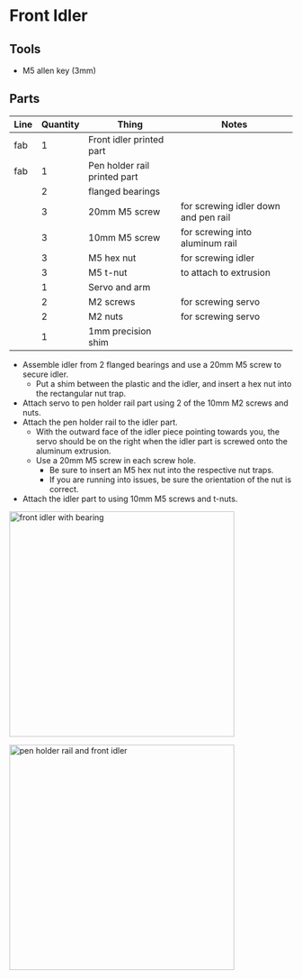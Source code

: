 # Front Idler

## Tools

- M5 allen key (3mm)

## Parts
| Line | Quantity | Thing                            | Notes                                          |
| ---- | -------- | -------------------------------- | ---------------------------------------------- |
| fab  |1		  | Front idler printed part         |												  |
| fab  |1		  | Pen holder rail printed part     |												  |
|	   |2		  | flanged bearings          		 |												  |
|	   |3		  | 20mm M5 screw                    | for screwing idler down and pen rail  |
|	   |3		  | 10mm M5 screw					 | for screwing into aluminum rail				  |
|	   |3		  | M5 hex nut						 | for screwing idler							  |
|	   |3		  | M5 t-nut						 | to attach to extrusion						  |
|	   |1		  | Servo and arm					 |												  |
|	   |2		  | M2 screws						 | for screwing servo							  |
|	   |2		  | M2 nuts							 | for screwing servo							  |
|	   |1 		  | 1mm precision shim				 |												  |

- Assemble idler from 2 flanged bearings and use a 20mm M5 screw to secure idler.
  - Put a shim between the plastic and the idler, and insert a hex nut into the rectangular nut trap.
- Attach servo to pen holder rail part using 2 of the 10mm M2 screws and nuts.
- Attach the pen holder rail to the idler part.
  - With the outward face of the idler piece pointing towards you, the servo should be on the right when the idler part is screwed onto the aluminum extrusion.
  - Use a 20mm M5 screw in each screw hole.
    - Be sure to insert an M5 hex nut into the respective nut traps.
    - If you are running into issues, be sure the orientation of the nut is correct.
- Attach the idler part to using 10mm M5 screws and t-nuts.

<img
  src="https://cloud-ps7mwhrf0-hack-club-bot.vercel.app/0img_3955.jpg"
  alt="front idler with bearing"
  width="400"
/>

<img
  src="https://cloud-6odk47zmz-hack-club-bot.vercel.app/0img_3958.jpg"
  alt="pen holder rail and front idler"
  width="400"
/>
